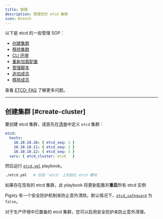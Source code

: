 ```yaml
---
title: 管理
description: 管理您的 etcd 集群
icon: Wrench
---
```



以下是 etcd 的一些管理 SOP：

- [创建集群](#create-cluster)
- [移除集群](#remove-cluster)
- [CLI 环境](#cli-environment)
- [重新加载配置](#reload-config)
- [管理脚本](#management-scripts)
- [追加成员](#append-member)
- [移除成员](#remove-member)

查看 [ETCD: FAQ](/zh/etcd/faq) 了解更多问题。


------

## 创建集群 [#create-cluster]

要创建 etcd 集群，请首先在[清单](/zh/config/inventory)中定义 `etcd` 集群：

```yaml
etcd:
  hosts:
    10.10.10.10: { etcd_seq: 1 }
    10.10.10.11: { etcd_seq: 2 }
    10.10.10.12: { etcd_seq: 3 }
  vars: { etcd_cluster: etcd   }
```

然后运行 [`etcd.yml`](/zh/etcd/playbook/#etcdyml) playbook。

```bash
./etcd.yml   # 在组 'etcd' 上初始化 etcd 模块
```

如果存在现有的 etcd 集群，此 playbook 将更新配置并**重启**所有 etcd 实例

Pigsty 有一个安全防护机制来防止意外清除。默认情况下，[`etcd_safeguard`](/zh/etcd/param#etcd_safeguard) 为 `false`，

对于生产环境中已置备的 etcd 集群，您可以启用安全防护来防止意外清理。